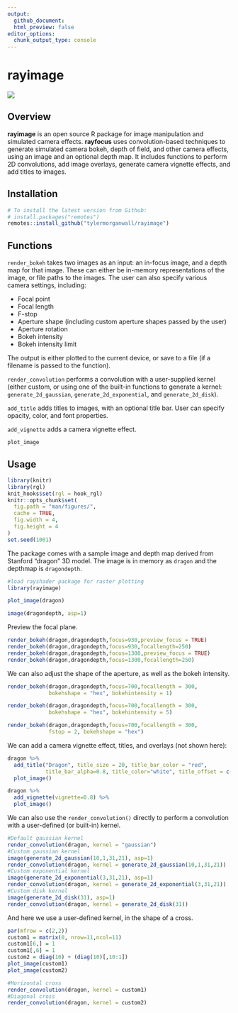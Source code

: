 ```yaml
---
output: 
  github_document:
  html_preview: false
editor_options: 
  chunk_output_type: console
---
```

rayimage 
=========================================================

<img src="man/figures/githubdemo.gif" ></img>

Overview
--------

**rayimage** is an open source R package for image manipulation and simulated camera effects. **rayfocus** uses convolution-based techniques to generate simulated camera bokeh, depth of field, and other camera effects, using an image and an optional depth map. It includes functions to perform 2D convolutions, add image overlays, generate camera vignette effects, and add titles to images. 

Installation
------------

``` r
# To install the latest version from Github:
# install.packages("remotes")
remotes::install_github("tylermorganwall/rayimage")
```

Functions
---------

`render_bokeh` takes two images as an input: an in-focus image, and a depth map for that image. These can either be in-memory representations of the image, or file paths to the images. The user can also specify various camera settings, including:

* Focal point
* Focal length
* F-stop
* Aperture shape (including custom aperture shapes passed by the user)
* Aperture rotation
* Bokeh intensity
* Bokeh intensity limit

The output is either plotted to the current device, or save to a file (if a filename is passed to the function).

`render_convolution` performs a convolution with a user-supplied kernel (either custom, or using one of the built-in functions to generate a kernel: `generate_2d_gaussian`, `generate_2d_exponential`, and `generate_2d_disk`).

`add_title` adds titles to images, with an optional title bar. User can specify opacity, color, and font properties.

`add_vignette` adds a camera vignette effect.

`plot_image`

Usage
-----

```r
library(knitr)
library(rgl)
knit_hooks$set(rgl = hook_rgl)
knitr::opts_chunk$set(
  fig.path = "man/figures/",
  cache = TRUE,
  fig.width = 4,
  fig.height = 4
)
set.seed(1001)
```

The package comes with a sample image and depth map derived from Stanford "dragon" 3D model. The image is in memory as `dragon` and the depthmap is `dragondepth`.

```r
#load rayshader package for raster plotting
library(rayimage)

plot_image(dragon)

image(dragondepth, asp=1)
```

Preview the focal plane. 

```r

render_bokeh(dragon,dragondepth,focus=930,preview_focus = TRUE)
render_bokeh(dragon,dragondepth,focus=930,focallength=250)
render_bokeh(dragon,dragondepth,focus=1300,preview_focus = TRUE)
render_bokeh(dragon,dragondepth,focus=1300,focallength=250)

```

We can also adjust the shape of the aperture, as well as the bokeh intensity.

```r

render_bokeh(dragon,dragondepth,focus=700,focallength = 300,
             bokehshape = "hex", bokehintensity = 1)

render_bokeh(dragon,dragondepth,focus=700,focallength = 300,
             bokehshape = "hex", bokehintensity = 5)

render_bokeh(dragon,dragondepth,focus=700,focallength = 300,
             fstop = 2, bokehshape = "hex")

```

We can add a camera vignette effect, titles, and overlays (not shown here):

```r

dragon %>%
  add_title("Dragon", title_size = 20, title_bar_color = "red", 
            title_bar_alpha=0.8, title_color="white", title_offset = c(12,12)) %>%
  plot_image()

dragon %>%
  add_vignette(vignette=0.8) %>%
  plot_image()


```

We can also use the `render_convolution()` directly to perform a convolution with a user-defined (or built-in) kernel.

```r

#Default gaussian kernel
render_convolution(dragon, kernel = "gaussian")
#Custom gaussian kernel
image(generate_2d_gaussian(10,1,31,21), asp=1)
render_convolution(dragon, kernel = generate_2d_gaussian(10,1,31,21))
#Custom exponential kernel
image(generate_2d_exponential(3,31,21), asp=1)
render_convolution(dragon, kernel = generate_2d_exponential(3,31,21))
#Custom disk kernel
image(generate_2d_disk(31), asp=1)
render_convolution(dragon, kernel = generate_2d_disk(31))

```

And here we use a user-defined kernel, in the shape of a cross.

```r

par(mfrow = c(2,2))
custom1 = matrix(0, nrow=11,ncol=11)
custom1[6,] = 1
custom1[,6] = 1
custom2 = diag(10) + (diag(10)[,10:1])
plot_image(custom1)
plot_image(custom2)

#Horizontal cross
render_convolution(dragon, kernel = custom1)
#Diagonal cross
render_convolution(dragon, kernel = custom2)


```
